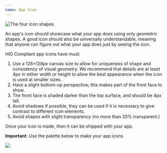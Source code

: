 ```yaml
---
name: App Icon
---
```


![The four icon shapes](/images/helium/hig/appicon.png)

An app's icon should showcase what your app does using only geometric shapes. A good icon should also be universally understandable, meaning that anyone can figure out what your app does just by seeing the icon.

HIG Compliant app icons have must:

1. Use a 128×128px canvas size to allow for uniqueness of shape and consistency of visual geometry. We recommend that details are at least 4px in either width or height to allow the best appearance when the icon is used at smaller sizes.
2. Have a slight bottom-up perspective; this makes part of the front face to show.
3. The front face is shaded darker than the top surface, and should be 4px tall.
4. Avoid shadows if possible, they can be used if it is necessary to give contrast to different icon elements.
5. Avoid shapes with slight transparency (no more than 20% transparent.)

Once your icon is made, then it can be shipped with your app.

**Important**: Use the palette below to make your app icons.

![](/images/helium/hig/palette.png)

